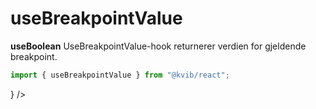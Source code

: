 
<Meta title="Hooks/useBreakpointValue" />

# useBreakpointValue

**useBoolean** UseBreakpointValue-hook returnerer verdien for gjeldende breakpoint.

```jsx
import { useBreakpointValue } from "@kvib/react";
```

<Feedback component="useBreakpointValue"/>

<DocsContainer>
    <DocsStory
        title="Return value"
        description="useBreakpointValue-hook returnerer verdien for gjeldende breakpoint. Sørg for å oppgi en basisverdi når du bruker useBreakpointValue, slik at den ikke returnerer udefinert i den første gjengivelsen."
        isVertical
        story={
            <BreakPointValueExample/>
        }
    />
</DocsContainer>
